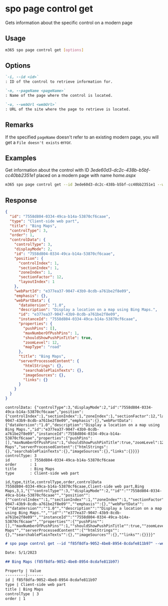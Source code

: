 
# spo page control get

Gets information about the specific control on a modern page

## Usage

```sh
m365 spo page control get [options]
```

## Options

```md definition-list
`-i, --id <id>`
: ID of the control to retrieve information for.

`-n, --pageName <pageName>`
: Name of the page where the control is located.

`-u, --webUrl <webUrl>`
: URL of the site where the page to retrieve is located.
```

<Global />

## Remarks

If the specified `pageName` doesn't refer to an existing modern page, you will get a `File doesn't exists` error.

## Examples

Get information about the control with ID _3ede60d3-dc2c-438b-b5bf-cc40bb2351e1_ placed on a modern page with name _home.aspx_

```sh
m365 spo page control get --id 3ede60d3-dc2c-438b-b5bf-cc40bb2351e1 --webUrl https://contoso.sharepoint.com/sites/team-a --pageName home.aspx
```


## Response

<Tabs>
  <TabItem value="JSON">

  ```json
  {
    "id": "7558d804-0334-49ca-b14a-53870cf6caae",
    "type": "Client-side web part",
    "title": "Bing Maps",
    "controlType": 3,
    "order": 1,
    "controlData": {
      "controlType": 3,
      "displayMode": 2,
      "id": "7558d804-0334-49ca-b14a-53870cf6caae",
      "position": {
        "controlIndex": 1,
        "sectionIndex": 1,
        "zoneIndex": 1,
        "sectionFactor": 12,
        "layoutIndex": 1
      },
      "webPartId": "e377ea37-9047-43b9-8cdb-a761be2f8e09",
      "emphasis": {},
      "webPartData": {
        "dataVersion": "1.0",
        "description": "Display a location on a map using Bing Maps.",
        "id": "e377ea37-9047-43b9-8cdb-a761be2f8e09",
        "instanceId": "7558d804-0334-49ca-b14a-53870cf6caae",
        "properties": {
          "pushPins": [],
          "maxNumberOfPushPins": 1,
          "shouldShowPushPinTitle": true,
          "zoomLevel": 12,
          "mapType": "road"
        },
        "title": "Bing Maps",
        "serverProcessedContent": {
          "htmlStrings": {},
          "searchablePlainTexts": {},
          "imageSources": {},
          "links": {}
        }
      }
    }
  }
  ```

  </TabItem>
  <TabItem value="Text">

  ```text
  controlData: {"controlType":3,"displayMode":2,"id":"7558d804-0334-49ca-b14a-53870cf6caae","position":{"controlIndex":1,"sectionIndex":1,"zoneIndex":1,"sectionFactor":12,"layoutIndex":1},"webPartId":"e377ea37-9047-43b9-8cdb-a761be2f8e09","emphasis":{},"webPartData":{"dataVersion":"1.0","description":"Display a location on a map using Bing Maps.","id":"e377ea37-9047-43b9-8cdb-a761be2f8e09","instanceId":"7558d804-0334-49ca-b14a-53870cf6caae","properties":{"pushPins":[],"maxNumberOfPushPins":1,"shouldShowPushPinTitle":true,"zoomLevel":12,"mapType":"road"},"title":"Bing Maps","serverProcessedContent":{"htmlStrings":{},"searchablePlainTexts":{},"imageSources":{},"links":{}}}}
  controlType: 3
  id         : 7558d804-0334-49ca-b14a-53870cf6caae
  order      : 1
  title      : Bing Maps
  type       : Client-side web part
  ```

  </TabItem>
  <TabItem value="CSV">

  ```csv
  id,type,title,controlType,order,controlData
  7558d804-0334-49ca-b14a-53870cf6caae,Client-side web part,Bing Maps,3,1,"{""controlType"":3,""displayMode"":2,""id"":""7558d804-0334-49ca-b14a-53870cf6caae"",""position"":{""controlIndex"":1,""sectionIndex"":1,""zoneIndex"":1,""sectionFactor"":12,""layoutIndex"":1},""webPartId"":""e377ea37-9047-43b9-8cdb-a761be2f8e09"",""emphasis"":{},""webPartData"":{""dataVersion"":""1.0"",""description"":""Display a location on a map using Bing Maps."",""id"":""e377ea37-9047-43b9-8cdb-a761be2f8e09"",""instanceId"":""7558d804-0334-49ca-b14a-53870cf6caae"",""properties"":{""pushPins"":[],""maxNumberOfPushPins"":1,""shouldShowPushPinTitle"":true,""zoomLevel"":12,""mapType"":""road""},""title"":""Bing Maps"",""serverProcessedContent"":{""htmlStrings"":{},""searchablePlainTexts"":{},""imageSources"":{},""links"":{}}}}"
  ```

  </TabItem>
  <TabItem value="Markdown">

  ```md
  # spo page control get --id "f85f8dfa-9052-4be8-8954-8cdafe811b97" --webUrl "https://contoso.sharepoint.com/sites/team-a" --pageName "home.aspx"

  Date: 5/1/2023

  ## Bing Maps (f85f8dfa-9052-4be8-8954-8cdafe811b97)

  Property | Value
  ---------|-------
  id | f85f8dfa-9052-4be8-8954-8cdafe811b97
  type | Client-side web part
  title | Bing Maps
  controlType | 3
  order | 1
  ```

  </TabItem>
</Tabs>

